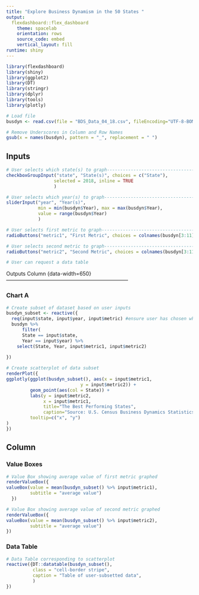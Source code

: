 ---
title: "Explore Business Dynamism in the 50 States "
output: 
  flexdashboard::flex_dashboard
    theme: spacelab
    orientation: rows
    source_code: embed
    vertical_layout: fill
runtime: shiny
---

```{r setup, include=FALSE}
library(flexdashboard)
library(shiny)
library(ggplot2)
library(DT)
library(stringr)
library(dplyr)
library(tools)
library(plotly)

# Load file
busdyn <- read.csv(file = "BDS_Data_04_18.csv", fileEncoding="UTF-8-BOM")

# Remove Underscores in Column and Row Names
gsub(x = names(busdyn), pattern = "_", replacement = " ") 

```
Inputs {.sidebar}
-----------------------------------------------------------------------
```{r setup, include=FALSE}
# User selects which state(s) to graph------------------------------------------
checkboxGroupInput("state", "State(s)", choices = c("State"),
                  selected = 2018, inline = TRUE
                  )

# User selects which year(s) to graph-------------------------------------------
sliderInput("year", "Year(s)",
            min = min(busdyn$Year), max = max(busdyn$Year),
            value = range(busdyn$Year)
            )

# User selects first metric to graph---------------------------------------------
radioButtons("metric1", "First Metric", choices = colnames(busdyn[3:11]), selected = NULL)

# User selects second metric to graph---------------------------------------------
radioButtons("metric2", "Second Metric", choices = colnames(busdyn[3:11]), selected = NULL)

# User can request a data table
```
Outputs
Column {data-width=650}
-----------------------------------------------------------------------

### Chart A

```{r}
# Create subset of dataset based on user inputs
busdyn_subset <- reactive({
  req(input$state, input$year, input$metric) #ensure user has chosen what to graph
  busdyn %>%
      filter(
      State == input$state,
      Year == input$year) %>%
    select(State, Year, input$metric1, input$metric2)
    
})

# Create scatterplot of data subset
renderPlot({
ggplotly(ggplot(busdyn_subset(), aes(x = input$metric1,
                            y = input$metric2)) + 
         geom_point(aes(col = State)) +
         labs(y = input$metric2,
              x = input$metric1,
              title="The Best Performing States",
              caption="Source: U.S. Census Business Dynamics Statistics Survey"),
         tooltip=c("x", "y")
)
})

```

Column {data-width=350}
-----------------------------------------------------------------------

### Value Boxes

```{r}
# Value Box showing average value of first metric graphed
renderValueBox({
valueBox(value = mean(busdyn_subset() %>% input$metric1),
         subtitle = "average value") 
  })

# Value Box showing average value of second metric graphed
renderValueBox({
valueBox(value = mean(busdyn_subset() %>% input$metric2),
         subtitle = "average value")
})


```

### Data Table

```{r}
# Data Table corresponding to scatterplot
reactive({DT::datatable(busdyn_subset(), 
          class = "cell-border stripe",
          caption = "Table of user-subsetted data",
          )
})
```

